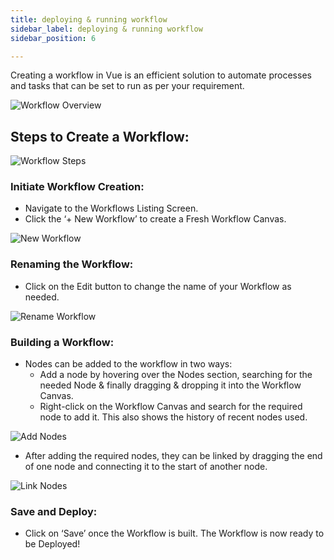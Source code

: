 ```yaml
---
title: deploying & running workflow
sidebar_label: deploying & running workflow
sidebar_position: 6

---
```


<head>
  <title> deploying & running workflow  </title>
  <meta name="description" content="" />
</head>
Creating a workflow in Vue is an efficient solution to automate processes and tasks that can be set to run as per your requirement.

![Workflow Overview](https://d1r1e7xjkfj7nz.cloudfront.net/image-20240520-103334.png)

## Steps to Create a Workflow:

![Workflow Steps](https://d1r1e7xjkfj7nz.cloudfront.net/image-20240520-103800.png)

### Initiate Workflow Creation:

- Navigate to the Workflows Listing Screen.
- Click the ‘+ New Workflow’ to create a Fresh Workflow Canvas.

![New Workflow](https://d1r1e7xjkfj7nz.cloudfront.net/image-20240520-065042.png)

### Renaming the Workflow:
- Click on the Edit button to change the name of your Workflow as needed.

![Rename Workflow](https://d1r1e7xjkfj7nz.cloudfront.net/image-20240520-065251.png)

### Building a Workflow:

- Nodes can be added to the workflow in two ways:
  - Add a node by hovering over the Nodes section, searching for the needed Node & finally dragging & dropping it into the Workflow Canvas.
  - Right-click on the Workflow Canvas and search for the required node to add it. This also shows the history of recent nodes used.

![Add Nodes](https://d1r1e7xjkfj7nz.cloudfront.net/image-20240520-071522.png)

- After adding the required nodes, they can be linked by dragging the end of one node and connecting it to the start of another node.

![Link Nodes](https://d1r1e7xjkfj7nz.cloudfront.net/image-20240520-074222.png)

### Save and Deploy:

- Click on ‘Save’ once the Workflow is built. The Workflow is now ready to be Deployed!
